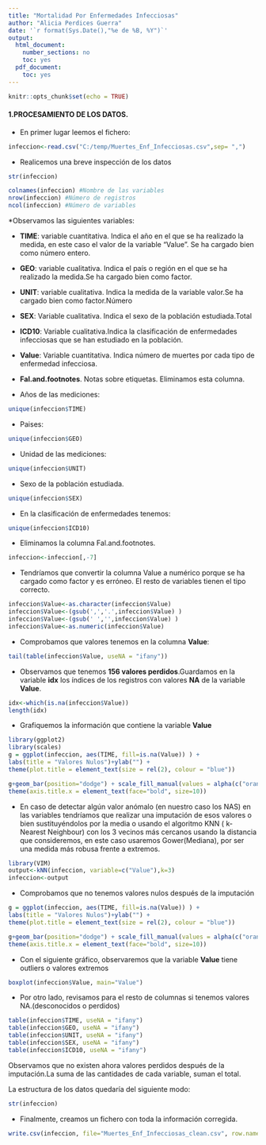 ---
title: "Mortalidad Por Enfermedades Infecciosas"
author: "Alicia Perdices Guerra"
date: '`r format(Sys.Date(),"%e de %B, %Y")`'
output:
  html_document:
    number_sections: no
    toc: yes
  pdf_document:
    toc: yes
---

```{r setup, include=FALSE}
knitr::opts_chunk$set(echo = TRUE)
```

#### **1.PROCESAMIENTO DE LOS DATOS.**

* En primer lugar leemos el fichero:

```{r}
infeccion<-read.csv("C:/temp/Muertes_Enf_Infecciosas.csv",sep= ",")
```
 
* Realicemos una breve inspección de los datos

```{r}
str(infeccion)
```

```{r}
colnames(infeccion) #Nombre de las variables
nrow(infeccion) #Número de registros
ncol(infeccion) #Número de variables
```

*Observamos las siguientes variables:

  * **TIME**: variable cuantitativa. Indica el año en el que se ha realizado la medida, en este caso el valor de la variable "Value". Se ha cargado bien como número entero.
  * **GEO**: variable cualitativa. Indica el país o región en el que se ha realizado la medida.Se ha cargado bien como factor.
  * **UNIT**: variable cualitativa. Indica la medida de la variable valor.Se ha cargado bien como factor.Número 
  * **SEX**: Variable cualitativa. Indica el sexo de la población estudiada.Total
  * **ICD10**: Variable cualitativa.Indica la clasificación de enfermedades infecciosas que se  han estudiado en la población.
  * **Value**: Variable cuantitativa. Indica número de muertes por cada tipo de enfermedad infecciosa.
  * **Fal.and.footnotes**. Notas sobre etiquetas. Eliminamos esta columna.

* Años de las mediciones:

```{r}
unique(infeccion$TIME)
```

* Paises:

```{r}
unique(infeccion$GEO)
```

* Unidad de las mediciones:

```{r}
unique(infeccion$UNIT)
```

* Sexo de la población estudiada.

```{r}
unique(infeccion$SEX)
```

* En la clasificación de enfermedades tenemos:

```{r}
unique(infeccion$ICD10)
```

* Eliminamos la columna Fal.and.footnotes.

```{r}
infeccion<-infeccion[,-7]
```

* Tendríamos que convertir la columna Value a numérico porque se ha cargado como factor y es erróneo. El resto de variables tienen el tipo correcto.

```{r}
infeccion$Value<-as.character(infeccion$Value)
infeccion$Value<-(gsub(',','.',infeccion$Value) )
infeccion$Value<-(gsub(' ','',infeccion$Value) )
infeccion$Value<-as.numeric(infeccion$Value)
```

* Comprobamos que valores tenemos en la columna **Value**:

```{r}
tail(table(infeccion$Value, useNA = "ifany"))
```

* Observamos que tenemos **156 valores perdidos**.Guardamos en la variable **idx** los índices de los registros con valores **NA** de la variable **Value**.

```{r}
idx<-which(is.na(infeccion$Value))
length(idx)

```

* Grafiquemos la información que contiene la variable **Value**

```{r}
library(ggplot2)
library(scales)
g = ggplot(infeccion, aes(TIME, fill=is.na(Value)) ) +
labs(title = "Valores Nulos")+ylab("") +
theme(plot.title = element_text(size = rel(2), colour = "blue"))

g+geom_bar(position="dodge") + scale_fill_manual(values = alpha(c("orange", "blue"), 1)) +
theme(axis.title.x = element_text(face="bold", size=10)) 
```

* En caso de detectar algún valor anómalo (en nuestro caso los NAS) en las variables tendríamos que realizar una imputación de esos valores o bien sustituyéndolos por la media o usando el algoritmo KNN ( k-Nearest Neighbour) con los 3 vecinos más cercanos usando la distancia que consideremos, en este caso usaremos Gower(Mediana), por ser una medida más robusa frente a extremos.

```{r}
library(VIM)
output<-kNN(infeccion, variable=c("Value"),k=3) 
infeccion<-output
```

* Comprobamos que no tenemos valores nulos después de la imputación

```{r}
g = ggplot(infeccion, aes(TIME, fill=is.na(Value)) ) +
labs(title = "Valores Nulos")+ylab("") +
theme(plot.title = element_text(size = rel(2), colour = "blue"))

g+geom_bar(position="dodge") + scale_fill_manual(values = alpha(c("orange", "blue"), 1)) +
theme(axis.title.x = element_text(face="bold", size=10)) 
```

* Con el siguiente gráfico, observaremos que la variable **Value**  tiene outliers o valores extremos

```{r}
boxplot(infeccion$Value, main="Value")
```

* Por otro lado, revisamos para el resto de columnas si tenemos valores NA.(desconocidos o perdidos)

```{r}
table(infeccion$TIME, useNA = "ifany")
table(infeccion$GEO, useNA = "ifany")
table(infeccion$UNIT, useNA = "ifany")
table(infeccion$SEX, useNA = "ifany")
table(infeccion$ICD10, useNA = "ifany")
```

Observamos que no existen ahora valores perdidos después de la imputación.La suma de las cantidades de cada variable, suman el total.

La estructura de los datos quedaría del siguiente modo:

```{r}
str(infeccion)
```


* Finalmente, creamos un fichero con toda la información corregida.

```{r}
write.csv(infeccion, file="Muertes_Enf_Infecciosas_clean.csv", row.names = FALSE)
```

